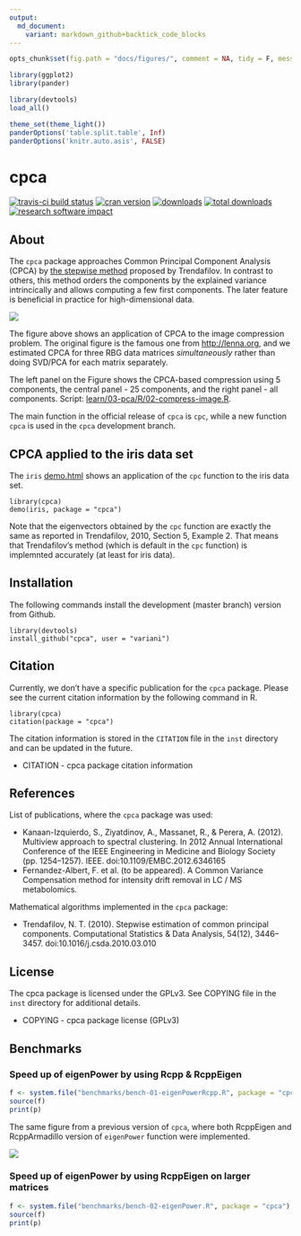 ```yaml
---
output:
  md_document:
    variant: markdown_github+backtick_code_blocks
---
```


```r
opts_chunk$set(fig.path = "docs/figures/", comment = NA, tidy = F, message = F, warning = F, echo = F, results = 'verbatim')
```

```r
library(ggplot2)
library(pander)
```

```r
library(devtools)
load_all()
```

```r
theme_set(theme_light())
panderOptions('table.split.table', Inf)
panderOptions('knitr.auto.asis', FALSE)
```

# cpca

[![travis-ci build status](https://travis-ci.org/variani/cpca.svg?branch=master)](https://travis-ci.org/variani/cpca)
[![cran version](http://www.r-pkg.org/badges/version/cpca)](https://cran.r-project.org/web/packages/cpca)
[![downloads](http://cranlogs.r-pkg.org/badges/cpca)](http://cranlogs.r-pkg.org/badges/cpca)
[![total downloads](http://cranlogs.r-pkg.org/badges/grand-total/cpca)](http://cranlogs.r-pkg.org/badges/grand-total/cpca)
[![research software impact](http://depsy.org/api/package/cran/cpca/badge.svg)](http://depsy.org/package/r/cpca)

## About

The `cpca` package approaches Common Principal Component Analysis (CPCA)
by [the stepwise method](http://www.sciencedirect.com/science/article/pii/S016794731000112X) proposed by Trendafilov.
In contrast to others, this method orders the components by the explained variance intrincically
and allows computing a few first components.
The later feature is beneficial in practice for high-dimensional data.

![](https://raw.githubusercontent.com/variani/cpca/master/docs/images/lena.png)

The figure above shows an application of CPCA to the image compression problem.
The original figure is the famous one from [http://lenna.org](lenna.org),
and we estimated CPCA for three RBG data matrices *simultaneously*
rather than doing SVD/PCA for each matrix separately.

The left panel on the Figure shows the CPCA-based compression using 5 components,
the central panel - 25 components, and the right panel - all components.
Script: [learn/03-pca/R/02-compress-image.R](https://github.com/variani/cpca/blob/master/learn/03-pca/R/02-compress-image.R).

The main function in the official release of `cpca` is `cpc`,
while a new function `cpca` is used in the `cpca` development branch.

## CPCA applied to the iris data set

The `iris` [demo.html](http://htmlpreview.github.io/?https://raw.github.com/variani/cpca/master/inst/doc/demo.html)
shows an application of the `cpc` function to the iris data set. 

```
library(cpca)
demo(iris, package = "cpca")
```

Note that the eigenvectors obtained by the `cpc` function are exactly the same as reported in Trendafilov, 2010, Section 5, Example 2. That means that Trendafilov's method (which is default in the `cpc` function) is implemnted accurately (at least for iris data).  

## Installation

The following commands install the development (master branch) version from Github.

```
library(devtools)
install_github("cpca", user = "variani")
```

## Citation

Currently, we don't have a specific publication for the `cpca` package. Please see the current citation information by the following command in R.

```
library(cpca)
citation(package = "cpca")
```

The citation information is stored in the `CITATION` file in the `inst` directory and can be updated in the future.

* CITATION - cpca package citation information

## References

List of publications, where the `cpca` package was used:

* Kanaan-Izquierdo, S., Ziyatdinov, A., Massanet, R., & Perera, A. (2012). Multiview approach to spectral clustering.  In 2012 Annual International Conference of the IEEE Engineering in Medicine and Biology Society (pp. 1254–1257). IEEE. doi:10.1109/EMBC.2012.6346165
* Fernandez-Albert, F. et al. (to be appeared). A Common Variance Compensation method for intensity drift removal in LC / MS metabolomics.

Mathematical algorithms implemented in the `cpca` package:

* Trendafilov, N. T. (2010). Stepwise estimation of common principal components. Computational Statistics & Data Analysis, 54(12), 3446–3457. doi:10.1016/j.csda.2010.03.010

## License

The cpca package is licensed under the GPLv3. See COPYING file in the `inst` directory for additional details.

* COPYING - cpca package license (GPLv3)

## Benchmarks

### Speed up of eigenPower by using Rcpp & RcppEigen

```r
f <- system.file("benchmarks/bench-01-eigenPowerRcpp.R", package = "cpca")
source(f)
print(p)
```

The same figure from a previous version of `cpca`, where both RcppEigen and RcppArmadillo
version of `eigenPower` function were implemented.

![](docs/images/becnh1-1-v1.png)

### Speed up of eigenPower by using RcppEigen on larger matrices

```r
f <- system.file("benchmarks/bench-02-eigenPower.R", package = "cpca")
source(f)
print(p)
```
